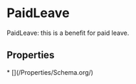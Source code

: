   
# PaidLeave

PaidLeave: this is a benefit for paid leave.

## Properties

<Grid>
* [](/Properties/Schema.org/)
</Grid>

